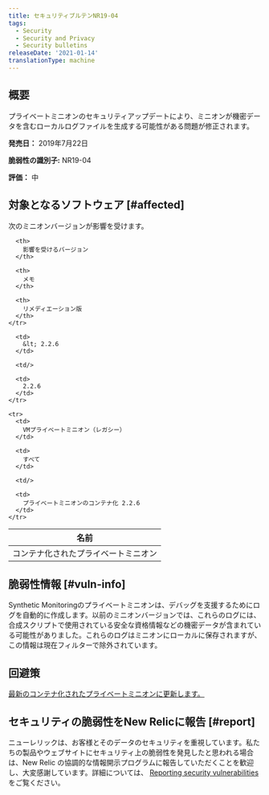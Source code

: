 ```yaml
---
title: セキュリティブルテンNR19-04
tags:
  - Security
  - Security and Privacy
  - Security bulletins
releaseDate: '2021-01-14'
translationType: machine
---
```


## 概要

プライベートミニオンのセキュリティアップデートにより、ミニオンが機密データを含むローカルログファイルを生成する可能性がある問題が修正されます。

**発売日：** 2019年7月22日

**脆弱性の識別子:** NR19-04

**評価：** 中

## 対象となるソフトウェア [#affected]

次のミニオンバージョンが影響を受けます。

<table>
  <thead>
    <tr>
      <th>
        名前
      </th>

      <th>
        影響を受けるバージョン
      </th>

      <th>
        メモ
      </th>

      <th>
        リメディエーション版
      </th>
    </tr>
  </thead>

  <tbody>
    <tr>
      <td>
        コンテナ化されたプライベートミニオン
      </td>

      <td>
        &lt; 2.2.6
      </td>

      <td/>

      <td>
        2.2.6
      </td>
    </tr>

    <tr>
      <td>
        VMプライベートミニオン（レガシー）
      </td>

      <td>
        すべて
      </td>

      <td/>

      <td>
        プライベートミニオンのコンテナ化 2.2.6
      </td>
    </tr>
  </tbody>
</table>

## 脆弱性情報 [#vuln-info]

Synthetic Monitoringのプライベートミニオンは、デバッグを支援するためにログを自動的に作成します。以前のミニオンバージョンでは、これらのログには、合成スクリプトで使用されている安全な資格情報などの機密データが含まれている可能性がありました。これらのログはミニオンにローカルに保存されますが、この情報は現在フィルターで除外されています。

## 回避策

[最新のコンテナ化されたプライベートミニオンに更新します。](/docs/synthetics/new-relic-synthetics/private-locations/install-containerized-private-minions-cpms#install-update)

## セキュリティの脆弱性をNew Relicに報告 [#report]

ニューレリックは、お客様とそのデータのセキュリティを重視しています。私たちの製品やウェブサイトにセキュリティ上の脆弱性を発見したと思われる場合は、New Relic の協調的な情報開示プログラムに報告していただくことを歓迎し、大変感謝しています。詳細については、 [Reporting security vulnerabilities](/docs/security/new-relic-security/data-privacy/reporting-security-vulnerabilities) をご覧ください。